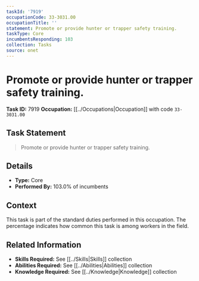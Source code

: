 ```yaml
---
taskId: '7919'
occupationCode: 33-3031.00
occupationTitle: ''
statement: Promote or provide hunter or trapper safety training.
taskType: Core
incumbentsResponding: 103
collection: Tasks
source: onet
---
```

# Promote or provide hunter or trapper safety training.

**Task ID:** 7919
**Occupation:** [[../Occupations|Occupation]] with code `33-3031.00`

## Task Statement

> Promote or provide hunter or trapper safety training.

## Details

- **Type:** Core
- **Performed By:** 103.0% of incumbents

## Context

This task is part of the standard duties performed in this occupation. The percentage indicates how common this task is among workers in the field.

## Related Information

- **Skills Required:** See [[../Skills|Skills]] collection
- **Abilities Required:** See [[../Abilities|Abilities]] collection
- **Knowledge Required:** See [[../Knowledge|Knowledge]] collection
